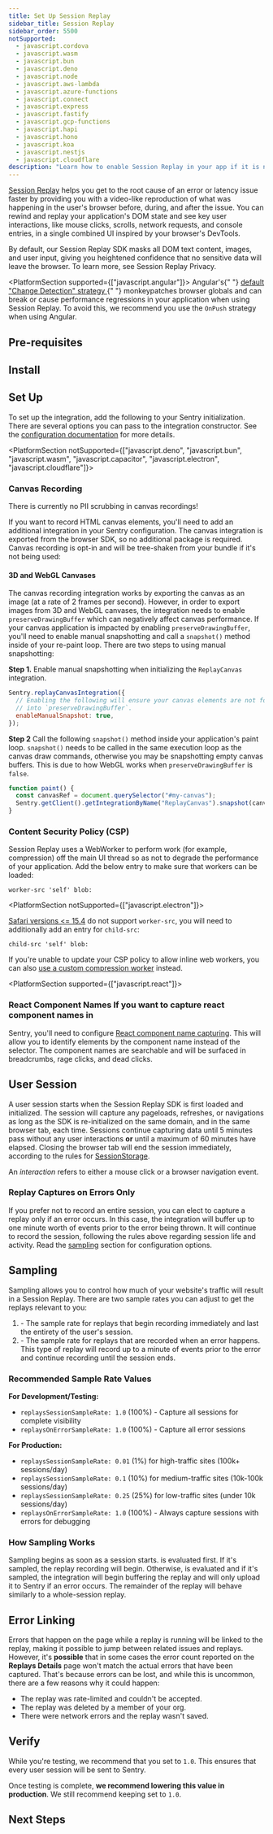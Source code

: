 ```yaml
---
title: Set Up Session Replay
sidebar_title: Session Replay
sidebar_order: 5500
notSupported:
  - javascript.cordova
  - javascript.wasm
  - javascript.bun
  - javascript.deno
  - javascript.node
  - javascript.aws-lambda
  - javascript.azure-functions
  - javascript.connect
  - javascript.express
  - javascript.fastify
  - javascript.gcp-functions
  - javascript.hapi
  - javascript.hono
  - javascript.koa
  - javascript.nestjs
  - javascript.cloudflare
description: "Learn how to enable Session Replay in your app if it is not already set up."
---
```


<Include name="session-replay-web-report-bug.mdx" />

[Session Replay](/product/explore/session-replay/) helps you get to the root cause of an error or latency issue faster by providing you with a video-like reproduction of what was happening in the user's browser before, during, and after the issue. You can rewind and replay your application's DOM state and see key user interactions, like mouse clicks, scrolls, network requests, and console entries, in a single combined UI inspired by your browser's DevTools.

By default, our Session Replay SDK masks all DOM text content, images, and user input, giving you heightened confidence that no sensitive data will leave the browser. To learn more, see <PlatformLink to="/session-replay/privacy">Session Replay Privacy</PlatformLink>.

<PlatformSection supported={["javascript.angular"]}>
  <Alert level="warning">
    Angular's{" "}
    <a
      target="_blank"
      rel="noopener noreferrer"
      href="https://angular.dev/api/core/ChangeDetectionStrategy#Default"
    >
      default "Change Detection" strategy
    </a>{" "}
    monkeypatches browser globals and can break or cause performance regressions
    in your application when using Session Replay. To avoid this, we recommend
    you use the `OnPush` strategy when using Angular.
  </Alert>
</PlatformSection>

## Pre-requisites

<PlatformContent includePath="session-replay/pre-requisites" />

## Install

<PlatformContent includePath="session-replay/install" />

## Set Up

To set up the integration, add the following to your Sentry initialization. There are several options you can pass to the integration constructor. See the [configuration documentation](/platforms/javascript/session-replay/configuration/) for more details.

<PlatformContent
  includePath="session-replay/setup"
  fallbackPlatform="javascript"
/>

<PlatformSection notSupported={["javascript.deno", "javascript.bun", "javascript.wasm", "javascript.capacitor", "javascript.electron", "javascript.cloudflare"]}>

### Canvas Recording

<Alert level="warning">

There is currently no PII scrubbing in canvas recordings!

</Alert>

If you want to record HTML canvas elements, you'll need to add an additional integration in your Sentry configuration. The canvas integration is exported from the browser SDK, so no additional package is required. Canvas recording is opt-in and will be tree-shaken from your bundle if it's not being used:

<PlatformContent includePath="session-replay/setup-canvas" />

#### 3D and WebGL Canvases

The canvas recording integration works by exporting the canvas as an image (at a rate of 2 frames per second). However, in order to export images from 3D and WebGL canvases, the integration needs to enable `preserveDrawingBuffer` which can negatively affect canvas performance. If your canvas application is impacted by enabling `preserveDrawingBuffer`, you'll need to enable manual snapshotting and call a `snapshot()` method inside of your re-paint loop. There are two steps to using manual snapshotting:

**Step 1.**
Enable manual snapshotting when initializing the `ReplayCanvas` integration.

```javascript
Sentry.replayCanvasIntegration({
  // Enabling the following will ensure your canvas elements are not forced
  // into `preserveDrawingBuffer`.
  enableManualSnapshot: true,
});
```

**Step 2**
Call the following `snapshot()` method inside your application's paint loop. `snapshot()` needs to be called in the same execution loop as the canvas draw commands, otherwise you may be snapshotting empty canvas buffers. This is due to how WebGL works when `preserveDrawingBuffer` is `false`.

```javascript
function paint() {
  const canvasRef = document.querySelector("#my-canvas");
  Sentry.getClient().getIntegrationByName("ReplayCanvas").snapshot(canvasRef);
}
```
</PlatformSection>

### Content Security Policy (CSP)

Session Replay uses a WebWorker to perform work (for example, compression) off the main UI thread so as not to degrade the performance of your application. Add the below entry to make sure that workers can be loaded:

```
worker-src 'self' blob:
```

<PlatformSection notSupported={["javascript.electron"]}>

[Safari versions &lt;= 15.4](https://caniuse.com/?search=worker-src) do not support `worker-src`, you will need to additionally add an entry for `child-src`:

```
child-src 'self' blob:
```

</PlatformSection>

If you're unable to update your CSP policy to allow inline web workers, you can also [use a custom compression worker](./configuration#using-a-custom-compression-worker) instead.

<PlatformSection supported={["javascript.react"]}>
  ### React Component Names If you want to capture react component names in
  Sentry, you'll need to configure [React component name
  capturing](/platforms/javascript/guides/react/features/component-names). This
  will allow you to identify elements by the component name instead of the
  selector. The component names are searchable and will be surfaced in
  breadcrumbs, rage clicks, and dead clicks.
</PlatformSection>

## User Session

A user session starts when the Session Replay SDK is first loaded and initialized.
The session will capture any pageloads, refreshes, or navigations as long as the SDK is re-initialized on the same domain, and in the same browser tab, each time. Sessions continue capturing data until 5 minutes pass without any user interactions **or** until a maximum of 60 minutes have elapsed. Closing the browser tab will end the session immediately, according to the rules for [SessionStorage](https://developer.mozilla.org/en-US/docs/Web/API/Window/sessionStorage).

<Alert>

An _interaction_ refers to either a mouse click or a browser navigation event.

</Alert>

### Replay Captures on Errors Only

If you prefer not to record an entire session, you can elect to capture a replay only if an error occurs. In this case, the integration will buffer up to one minute worth of events prior to the error being thrown. It will continue to record the session, following the rules above regarding session life and activity. Read the [sampling](#sampling) section for configuration options.

## Sampling

Sampling allows you to control how much of your website's traffic will result in a Session Replay. There are two sample rates you can adjust to get the replays relevant to you:

1. <PlatformIdentifier name="replays-session-sample-rate" /> - The sample rate
   for replays that begin recording immediately and last the entirety of the
   user's session.
2. <PlatformIdentifier name="replays-on-error-sample-rate" /> - The sample rate
   for replays that are recorded when an error happens. This type of replay will
   record up to a minute of events prior to the error and continue recording
   until the session ends.

### Recommended Sample Rate Values

**For Development/Testing:**
- `replaysSessionSampleRate: 1.0` (100%) - Capture all sessions for complete visibility
- `replaysOnErrorSampleRate: 1.0` (100%) - Capture all error sessions

**For Production:**
- `replaysSessionSampleRate: 0.01` (1%) for high-traffic sites (100k+ sessions/day)
- `replaysSessionSampleRate: 0.1` (10%) for medium-traffic sites (10k-100k sessions/day)
- `replaysSessionSampleRate: 0.25` (25%) for low-traffic sites (under 10k sessions/day)
- `replaysOnErrorSampleRate: 1.0` (100%) - Always capture sessions with errors for debugging

### How Sampling Works

Sampling begins as soon as a session starts. <PlatformIdentifier name="replays-session-sample-rate" /> is evaluated first. If it's sampled, the replay recording will begin. Otherwise, <PlatformIdentifier name="replays-on-error-sample-rate" /> is evaluated and if it's sampled, the integration will begin buffering the replay and will only upload it to Sentry if an error occurs. The remainder of the replay will behave similarly to a whole-session replay.

## Error Linking

Errors that happen on the page while a replay is running will be linked to the replay, making it possible to jump between related issues and replays. However, it's **possible** that in some cases the error count reported on the **Replays Details** page won't match the actual errors that have been captured. That's because errors can be lost, and while this is uncommon, there are a few reasons why it could happen:

- The replay was rate-limited and couldn't be accepted.
- The replay was deleted by a member of your org.
- There were network errors and the replay wasn't saved.

## Verify

While you're testing, we recommend that you set <PlatformIdentifier name="replays-session-sample-rate" /> to `1.0`. This ensures that every user session will be sent to Sentry.

Once testing is complete, **we recommend lowering this value in production**. We still recommend keeping <PlatformIdentifier name="replays-on-error-sample-rate" /> set to `1.0`.

## Next Steps

<PageGrid />

